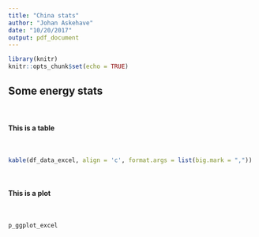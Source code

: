 ```yaml
---
title: "China stats"
author: "Johan Askehave"
date: "10/20/2017"
output: pdf_document
---
```


```r
library(knitr)
knitr::opts_chunk$set(echo = TRUE)
```

## Some energy stats
<br>

#### This is a table
<br>

```r
kable(df_data_excel, align = 'c', format.args = list(big.mark = ","))
```
<br>

#### This is a plot
<br>
```r
p_ggplot_excel
```
